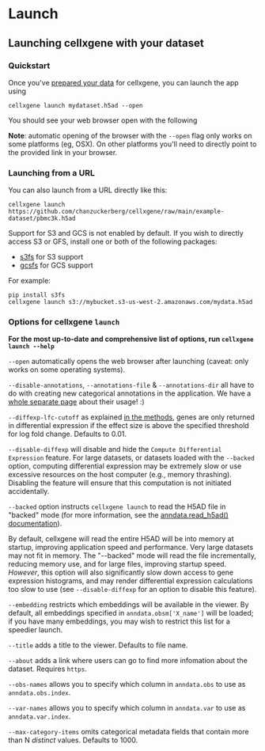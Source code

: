 # Launch

## Launching cellxgene with your dataset

### Quickstart

Once you've [prepared your data](launch.md) for cellxgene, you can launch the app using

```text
cellxgene launch mydataset.h5ad --open
```

You should see your web browser open with the following

**Note**: automatic opening of the browser with the `--open` flag only works on some platforms \(eg, OSX\). On other platforms you'll need to directly point to the provided link in your browser.

### Launching from a URL

You can also launch from a URL directly like this:

```text
cellxgene launch https://github.com/chanzuckerberg/cellxgene/raw/main/example-dataset/pbmc3k.h5ad
```

Support for S3 and GCS is not enabled by default. If you wish to directly access S3 or GFS, install one or both of the following packages:

* [s3fs](https://s3fs.readthedocs.io/en/latest/) for S3 support
* [gcsfs](https://gcsfs.readthedocs.io/en/latest/) for GCS support

For example:

```text
pip install s3fs
cellxgene launch s3://mybucket.s3-us-west-2.amazonaws.com/mydata.h5ad
```

### Options for cellxgene `launch`

**For the most up-to-date and comprehensive list of options, run `cellxgene launch --help`**

`--open` automatically opens the web browser after launching \(caveat: only works on some operating systems\).

`--disable-annotations`, `--annotations-file` & `--annotations-dir` all have to do with creating new categorical annotations in the application. We have a [whole separate page](annotations.md) about their usage! :\)

`--diffexp-lfc-cutoff` as explained [in the methods](../explore-data/algorithms.md), genes are only returned in differential expression if the effect size is above the specified threshold for log fold change. Defaults to 0.01.

`--disable-diffexp` will disable and hide the `Compute Differential Expression` feature. For large datasets, or datasets loaded with the `--backed` option, computing differential expression may be extremely slow or use excessive resources on the host computer \(e.g., memory thrashing\). Disabling the feature will ensure that this computation is not initiated accidentally.

`--backed` option instructs `cellxgene launch` to read the H5AD file in "backed" mode \(for more information, see the [anndata.read\_h5ad\(\) documentation](https://anndata.readthedocs.io/en/latest/anndata.read_h5ad.html#anndata.read_h5ad)\).

By default, cellxgene will read the entire H5AD will be into memory at startup, improving application speed and performance. Very large datasets may not fit in memory. The "--backed" mode will read the file incrementally, reducing memory use, and for large files, improving startup speed. _However_, this option will also significantly slow down access to gene expression histograms, and may render differential expression calculations too slow to use \(see `--disable-diffexp` for an option to disable this feature\).

`--embedding` restricts which embeddings will be available in the viewer. By default, all embeddings specified in `anndata.obsm['X_name']` will be loaded; if you have many embeddings, you may wish to restrict this list for a speedier launch.

`--title` adds a title to the viewer. Defaults to file name.

`--about` adds a link where users can go to find more infomation about the dataset. Requires `https`.

`--obs-names` allows you to specify which column in `anndata.obs` to use as `anndata.obs.index`.

`--var-names` allows you to specify which column in `anndata.var` to use as `anndata.var.index`.

`--max-category-items` omits categorical metadata fields that contain more than N _distinct_ values. Defaults to 1000.

